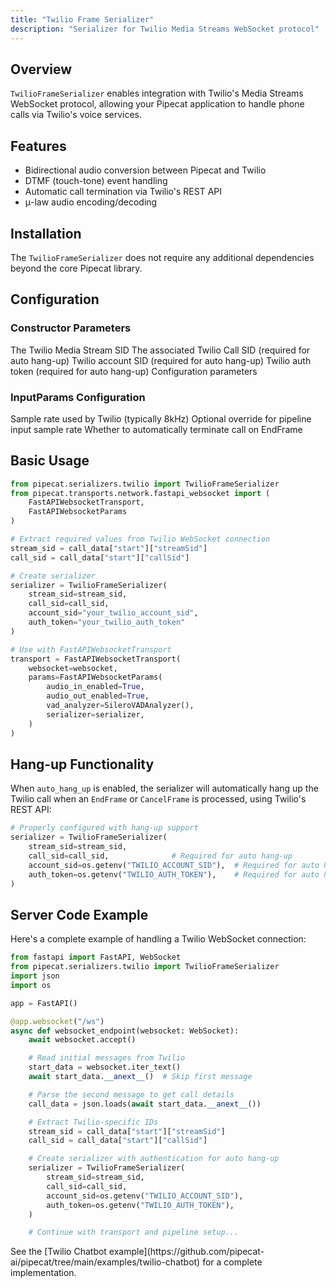 ```yaml
---
title: "Twilio Frame Serializer"
description: "Serializer for Twilio Media Streams WebSocket protocol"
---
```


## Overview

`TwilioFrameSerializer` enables integration with Twilio's Media Streams WebSocket protocol, allowing your Pipecat application to handle phone calls via Twilio's voice services.

## Features

- Bidirectional audio conversion between Pipecat and Twilio
- DTMF (touch-tone) event handling
- Automatic call termination via Twilio's REST API
- μ-law audio encoding/decoding

## Installation

The `TwilioFrameSerializer` does not require any additional dependencies beyond the core Pipecat library.

## Configuration

### Constructor Parameters

<ParamField path="stream_sid" type="str" required>
  The Twilio Media Stream SID
</ParamField>

<ParamField path="call_sid" type="Optional[str]" default="None">
  The associated Twilio Call SID (required for auto hang-up)
</ParamField>

<ParamField path="account_sid" type="Optional[str]" default="None">
  Twilio account SID (required for auto hang-up)
</ParamField>

<ParamField path="auth_token" type="Optional[str]" default="None">
  Twilio auth token (required for auto hang-up)
</ParamField>

<ParamField path="params" type="InputParams" default="InputParams()">
  Configuration parameters
</ParamField>

### InputParams Configuration

<ParamField path="twilio_sample_rate" type="int" default="8000">
  Sample rate used by Twilio (typically 8kHz)
</ParamField>

<ParamField path="sample_rate" type="int | None" default="None">
  Optional override for pipeline input sample rate
</ParamField>

<ParamField path="auto_hang_up" type="bool" default="True">
  Whether to automatically terminate call on EndFrame
</ParamField>

## Basic Usage

```python
from pipecat.serializers.twilio import TwilioFrameSerializer
from pipecat.transports.network.fastapi_websocket import (
    FastAPIWebsocketTransport,
    FastAPIWebsocketParams
)

# Extract required values from Twilio WebSocket connection
stream_sid = call_data["start"]["streamSid"]
call_sid = call_data["start"]["callSid"]

# Create serializer
serializer = TwilioFrameSerializer(
    stream_sid=stream_sid,
    call_sid=call_sid,
    account_sid="your_twilio_account_sid",
    auth_token="your_twilio_auth_token"
)

# Use with FastAPIWebsocketTransport
transport = FastAPIWebsocketTransport(
    websocket=websocket,
    params=FastAPIWebsocketParams(
        audio_in_enabled=True,
        audio_out_enabled=True,
        vad_analyzer=SileroVADAnalyzer(),
        serializer=serializer,
    )
)
```

## Hang-up Functionality

When `auto_hang_up` is enabled, the serializer will automatically hang up the Twilio call when an `EndFrame` or `CancelFrame` is processed, using Twilio's REST API:

```python
# Properly configured with hang-up support
serializer = TwilioFrameSerializer(
    stream_sid=stream_sid,
    call_sid=call_sid,              # Required for auto hang-up
    account_sid=os.getenv("TWILIO_ACCOUNT_SID"),  # Required for auto hang-up
    auth_token=os.getenv("TWILIO_AUTH_TOKEN"),    # Required for auto hang-up
)
```

## Server Code Example

Here's a complete example of handling a Twilio WebSocket connection:

```python
from fastapi import FastAPI, WebSocket
from pipecat.serializers.twilio import TwilioFrameSerializer
import json
import os

app = FastAPI()

@app.websocket("/ws")
async def websocket_endpoint(websocket: WebSocket):
    await websocket.accept()

    # Read initial messages from Twilio
    start_data = websocket.iter_text()
    await start_data.__anext__()  # Skip first message

    # Parse the second message to get call details
    call_data = json.loads(await start_data.__anext__())

    # Extract Twilio-specific IDs
    stream_sid = call_data["start"]["streamSid"]
    call_sid = call_data["start"]["callSid"]

    # Create serializer with authentication for auto hang-up
    serializer = TwilioFrameSerializer(
        stream_sid=stream_sid,
        call_sid=call_sid,
        account_sid=os.getenv("TWILIO_ACCOUNT_SID"),
        auth_token=os.getenv("TWILIO_AUTH_TOKEN"),
    )

    # Continue with transport and pipeline setup...
```

<Note>
  See the [Twilio Chatbot
  example](https://github.com/pipecat-ai/pipecat/tree/main/examples/twilio-chatbot)
  for a complete implementation.
</Note>
